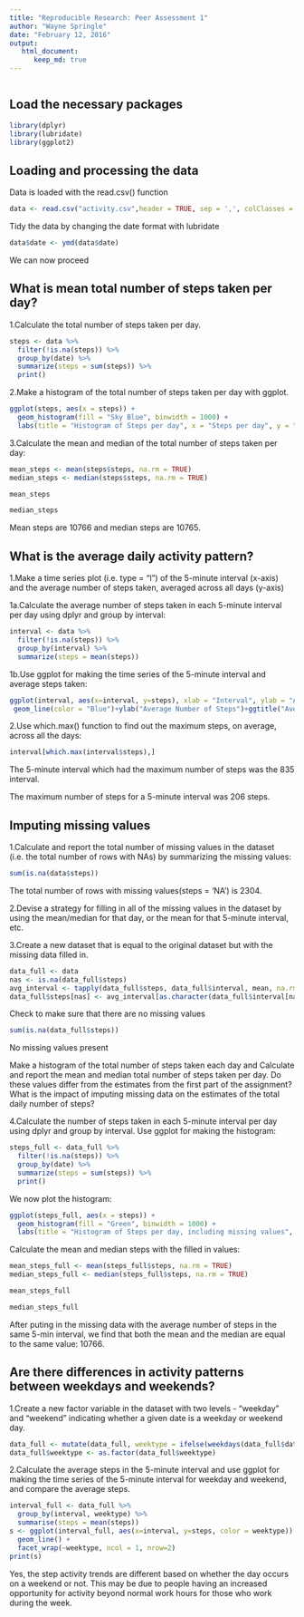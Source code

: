 ```yaml
---
title: "Reproducible Research: Peer Assessment 1"
author: "Wayne Springle"
date: "February 12, 2016"
output: 
   html_document:
      keep_md: true
---
```


```r
```

## Load the necessary packages

```r
library(dplyr)
library(lubridate)
library(ggplot2)
```

## Loading and processing the data

Data is loaded with the read.csv() function

```r
data <- read.csv("activity.csv",header = TRUE, sep = ',', colClasses =     c("numeric", "character", "integer"))
```

Tidy the data by changing the date format with lubridate

```r
data$date <- ymd(data$date)
```

We can now proceed

## What is mean total number of steps taken per day?

1.Calculate the total number of steps taken per day.

```r
steps <- data %>%
  filter(!is.na(steps)) %>%
  group_by(date) %>%
  summarize(steps = sum(steps)) %>%
  print()
```

2.Make a histogram of the total number of steps taken per day with ggplot.

```r
ggplot(steps, aes(x = steps)) +
  geom_histogram(fill = "Sky Blue", binwidth = 1000) +
  labs(title = "Histogram of Steps per day", x = "Steps per day", y = "Frequency")
```

3.Calculate the mean and median of the total number of steps taken per day:

```r
mean_steps <- mean(steps$steps, na.rm = TRUE)
median_steps <- median(steps$steps, na.rm = TRUE)
```

```r
mean_steps
```

```r
median_steps
```

Mean steps are 10766 and median steps are 10765.

## What is the average daily activity pattern?

1.Make a time series plot (i.e. type = "l") of the 5-minute interval (x-axis) and the average number of steps taken, averaged across all days (y-axis)

1a.Calculate the average number of steps taken in each 5-minute interval per day using dplyr and group by interval:

```r
interval <- data %>%
  filter(!is.na(steps)) %>%
  group_by(interval) %>%
  summarize(steps = mean(steps))
```

1b.Use ggplot for making the time series of the 5-minute interval and average steps taken:

```r
ggplot(interval, aes(x=interval, y=steps), xlab = "Interval", ylab = "Average    Number of Steps") +
 geom_line(color = "Blue")+ylab("Average Number of Steps")+ggtitle("Average Number of Steps per Interval")
```

2.Use which.max() function to find out the maximum steps, on average, across all the days:

```r
interval[which.max(interval$steps),]
```

The 5-minute interval which had the maximum number of steps was the 835 interval.

The maximum number of steps for a 5-minute interval was 206 steps.

## Imputing missing values

1.Calculate and report the total number of missing values in the dataset (i.e. the total number of rows with NAs) by summarizing the missing values:

```r
sum(is.na(data$steps))
```

The total number of rows with missing values(steps = 'NA') is 2304.

2.Devise a strategy for filling in all of the missing values in the dataset by using the mean/median for that day, or the mean for that 5-minute interval, etc.

3.Create a new dataset that is equal to the original dataset but with the missing data filled in.

```r
data_full <- data
nas <- is.na(data_full$steps)
avg_interval <- tapply(data_full$steps, data_full$interval, mean, na.rm=TRUE, simplify=TRUE)
data_full$steps[nas] <- avg_interval[as.character(data_full$interval[nas])]
```

Check to make sure that there are no missing values

```r
sum(is.na(data_full$steps))
```

No missing values present


Make a histogram of the total number of steps taken each day and Calculate and report the mean and median total number of steps taken per day. Do these values differ from the estimates from the first part of the assignment? What is the impact of imputing missing data on the estimates of the total daily number of steps?

4.Calculate the number of steps taken in each 5-minute interval per day using dplyr and group by interval. Use ggplot for making the histogram:

```r
steps_full <- data_full %>%
  filter(!is.na(steps)) %>%
  group_by(date) %>%
  summarize(steps = sum(steps)) %>%
  print()
```

We now plot the histogram:

```r
ggplot(steps_full, aes(x = steps)) +
  geom_histogram(fill = "Green", binwidth = 1000) +
  labs(title = "Histogram of Steps per day, including missing values", x = "Steps per day", y = "Frequency")
```

Calculate the mean and median steps with the filled in values:

```r
mean_steps_full <- mean(steps_full$steps, na.rm = TRUE)
median_steps_full <- median(steps_full$steps, na.rm = TRUE)
```

```r
mean_steps_full
```

```r
median_steps_full
```


After puting in the missing data with the average number of steps in the same 5-min interval, we find that both the mean and the median are equal to the same value: 10766.

## Are there differences in activity patterns between weekdays and weekends?

1.Create a new factor variable in the dataset with two levels - "weekday" and "weekend" indicating whether a given date is a weekday or weekend day.

```r
data_full <- mutate(data_full, weektype = ifelse(weekdays(data_full$date) == "Saturday" | weekdays(data_full$date) == "Sunday", "weekend", "weekday"))
data_full$weektype <- as.factor(data_full$weektype)
```

2.Calculate the average steps in the 5-minute interval and use ggplot for making the time series of the 5-minute interval for weekday and weekend, and compare the average steps.

```r
interval_full <- data_full %>%
  group_by(interval, weektype) %>%
  summarise(steps = mean(steps))
s <- ggplot(interval_full, aes(x=interval, y=steps, color = weektype)) +
  geom_line() +
  facet_wrap(~weektype, ncol = 1, nrow=2)
print(s)
```

Yes, the step activity trends are different based on whether the day occurs on a weekend or not. This may be due to people having an increased opportunity for activity beyond normal work hours for those who work during the week.



